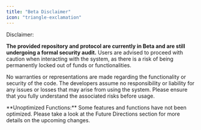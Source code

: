 ```yaml
---
title: "Beta Disclaimer"
icon: "triangle-exclamation"
---
```


<Warning>
  Disclaimer:

  **The provided repository and protocol are currently in Beta and are still undergoing a formal security audit.** Users are advised to proceed with caution when interacting with the system, as there is a risk of being permanently locked out of funds or functionalities.

  No warranties or representations are made regarding the functionality or security of the code. The developers assume no responsibility or liability for any issues or losses that may arise from using the system. Please ensure that you fully understand the associated risks before usage.
</Warning>

<Info>
  **Unoptimized Functions:** Some features and functions have not been optimized. Please take a look at the Future Directions section for more details on the upcoming changes.
</Info>